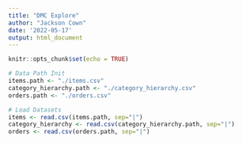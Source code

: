 ```yaml
---
title: "DMC Explore"
author: "Jackson Cown"
date: '2022-05-17'
output: html_document
---
```


```r
knitr::opts_chunk$set(echo = TRUE)

# Data Path Init
items.path <- "./items.csv"
category_hierarchy.path <- "./category_hierarchy.csv"
orders.path <- "./orders.csv"

# Load Datasets
items <- read.csv(items.path, sep="|")
category_hierarchy <- read.csv(category_hierarchy.path, sep="|")
orders <- read.csv(orders.path, sep="|")
```

